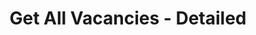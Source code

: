 ---
title: "Get All Vacancies - Detailed"
openapiapi: "POST /{recruiting_customer_id}/vacancies/detailed"
sidebarTitle: "Get All Vacancies - Detailed"
description: "This endpoint returns a detailed list of all vacancies"
---